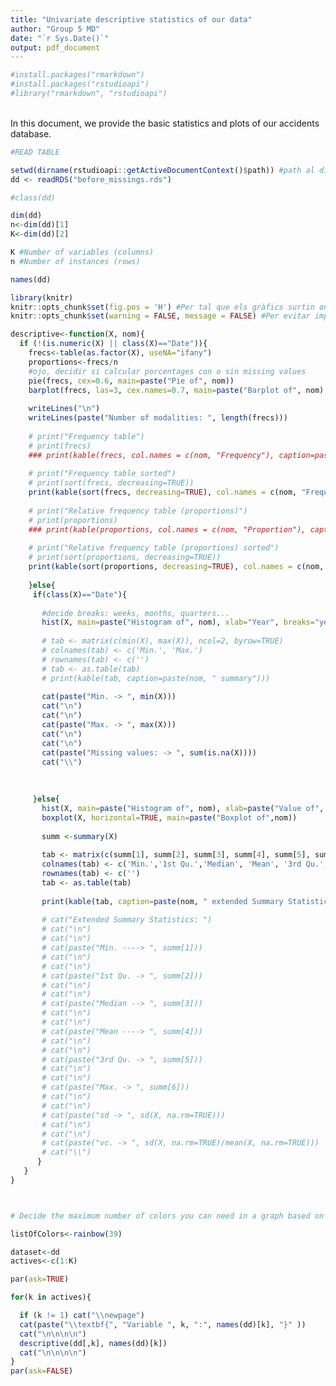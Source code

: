 ```yaml
---
title: "Univariate descriptive statistics of our data"
author: "Group 5 MD"
date: "`r Sys.Date()`"
output: pdf_document
---
```


<!-- Posem echo=FALSE perquè les comandes d'R no s'incloguin en el document final -->

```r
#install.packages("rmarkdown")
#install.packages("rstudioapi")
#library("rmarkdown", "rstudioapi")
```
\
In this document, we provide the basic statistics and plots of our accidents database.

<!-- WARNING: data must have been properly declared before (factors, dates...) -->

```r
#READ TABLE

setwd(dirname(rstudioapi::getActiveDocumentContext()$path)) #path al dicteroy del script
dd <- readRDS("before_missings.rds")

```
```r
#class(dd)
```

\section{Dimensions of our dataset:}

```r
dim(dd)
n<-dim(dd)[1]
K<-dim(dd)[2]

K #Number of variables (columns)
n #Number of instances (rows)
```

\section{Check of the variables' names:}

```r
names(dd)
```

\newpage
\section{Basic descriptive analysis of our variables:}

```r
library(knitr)
knitr::opts_chunk$set(fig.pos = 'H') #Per tal que els gràfics surtin on toca
knitr::opts_chunk$set(warning = FALSE, message = FALSE) #Per evitar imprimir els warnings

descriptive<-function(X, nom){
  if (!(is.numeric(X) || class(X)=="Date")){
    frecs<-table(as.factor(X), useNA="ifany")
    proportions<-frecs/n
    #ojo, decidir si calcular porcentages con o sin missing values
    pie(frecs, cex=0.6, main=paste("Pie of", nom))
    barplot(frecs, las=3, cex.names=0.7, main=paste("Barplot of", nom), col=listOfColors)
    
    writeLines("\n")
    writeLines(paste("Number of modalities: ", length(frecs)))
    
    # print("Frequency table")
    # print(frecs)
    ### print(kable(frecs, col.names = c(nom, "Frequency"), caption=paste(nom, " frequency table")))
    
    # print("Frequency table sorted")
    # print(sort(frecs, decreasing=TRUE))
    print(kable(sort(frecs, decreasing=TRUE), col.names = c(nom, "Frequency"), caption=paste(nom, " frequency table (sorted)")))
    
    # print("Relative frequency table (proportions)")
    # print(proportions)
    ### print(kable(proportions, col.names = c(nom, "Proportion"), caption=paste(nom, " relative frequency table (proportions)")))
    
    # print("Relative frequency table (proportions) sorted")
    # print(sort(proportions, decreasing=TRUE))
    print(kable(sort(proportions, decreasing=TRUE), col.names = c(nom, "Proportion"), caption=paste(nom, " relative frequency table of proportions (sorted)")))
    
    }else{
     if(class(X)=="Date"){
       
       #decide breaks: weeks, months, quarters...
       hist(X, main=paste("Histogram of", nom), xlab="Year", breaks="years")
       
       # tab <- matrix(c(min(X), max(X)), ncol=2, byrow=TRUE)
       # colnames(tab) <- c('Min.', 'Max.')
       # rownames(tab) <- c('')
       # tab <- as.table(tab)
       # print(kable(tab, caption=paste(nom, " summary")))
       
       cat(paste("Min. -> ", min(X)))
       cat("\n")
       cat("\n")
       cat(paste("Max. -> ", max(X)))
       cat("\n")
       cat("\n")
       cat(paste("Missing values: -> ", sum(is.na(X))))
       cat("\\")
       
       
       
     }else{
       hist(X, main=paste("Histogram of", nom), xlab=paste("Value of", nom))
       boxplot(X, horizontal=TRUE, main=paste("Boxplot of",nom))
       
       summ <-summary(X)
       
       tab <- matrix(c(summ[1], summ[2], summ[3], summ[4], summ[5], summ[6], sd(X, na.rm=TRUE), sd(X, na.rm=TRUE)/mean(X, na.rm=TRUE), sum(is.na(X))), ncol=9, byrow=TRUE)
       colnames(tab) <- c('Min.','1st Qu.','Median', 'Mean', '3rd Qu.', 'Max.', 'sd', 'vc.', 'Missing')
       rownames(tab) <- c('')
       tab <- as.table(tab)
       
       print(kable(tab, caption=paste(nom, " extended Summary Statistics")))
       
       # cat("Extended Summary Statistics: ")
       # cat("\n")
       # cat("\n")
       # cat(paste("Min. ----> ", summ[1]))
       # cat("\n")
       # cat("\n")
       # cat(paste("1st Qu. -> ", summ[2]))
       # cat("\n")
       # cat("\n")
       # cat(paste("Median --> ", summ[3]))
       # cat("\n")
       # cat("\n")
       # cat(paste("Mean ----> ", summ[4]))
       # cat("\n")
       # cat("\n")
       # cat(paste("3rd Qu. -> ", summ[5]))
       # cat("\n")
       # cat("\n")
       # cat(paste("Max. -> ", summ[6]))
       # cat("\n")
       # cat("\n")
       # cat(paste("sd -> ", sd(X, na.rm=TRUE)))
       # cat("\n")
       # cat("\n")
       # cat(paste("vc. -> ", sd(X, na.rm=TRUE)/mean(X, na.rm=TRUE)))
       # cat("\\")
      }
   }
}



# Decide the maximum number of colors you can need in a graph based on your metadata file

listOfColors<-rainbow(39)

dataset<-dd
actives<-c(1:K)

par(ask=TRUE)

for(k in actives){

  if (k != 1) cat("\\newpage")
  cat(paste("\\textbf{", "Variable ", k, ":", names(dd)[k], "}" ))
  cat("\n\n\n\n")
  descriptive(dd[,k], names(dd)[k])
  cat("\n\n\n\n")
}
par(ask=FALSE)

```
